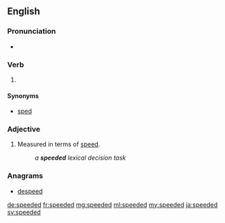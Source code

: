 ==English==

===Pronunciation===
* {{IPA|/ˈspiːdəd/|lang=en}}

===Verb===
{{head|en|verb form}}

# {{label|en|British}} {{en-past of|speed}}

====Synonyms====
* {{sense|simple past tense and past participle of speed}} [[sped]] {{qualifier|US}}

===Adjective===
{{en-adj|-}}

# {{lb|en|of a [[test]]}} Measured in terms of [[speed]].
#: ''a '''speeded''' lexical decision task''

===Anagrams===
* [[despeed#English|despeed]]

[[de:speeded]]
[[fr:speeded]]
[[mg:speeded]]
[[ml:speeded]]
[[my:speeded]]
[[ja:speeded]]
[[sv:speeded]]